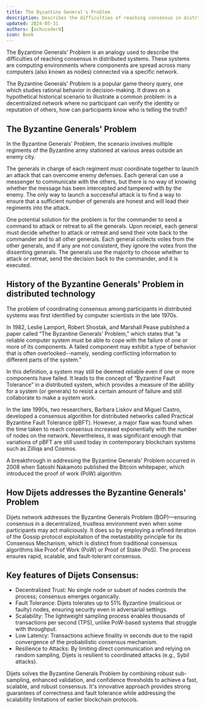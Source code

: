 ```yaml
---
title: The Byzantine General's Problem
description: Describes the difficulties of reaching consensus in distributed systems
updated: 2024-05-31
authors: [ashucoder9]
icon: Book
---
```


The Byzantine Generals' Problem is an analogy used to describe the difficulties of reaching consensus in distributed systems. These systems are computing environments where components are spread across many computers (also known as nodes) connected via a specific network.

The Byzantine Generals' Problem is a popular game theory query, one which studies rational behavior in decision-making. It draws on a hypothetical historical scenario to illustrate a common problem: in a decentralized network where no participant can verify the identity or reputation of others, how can participants know who is telling the truth?

## The Byzantine Generals' Problem
In the Byzantine Generals' Problem, the scenario involves multiple regiments of the Byzantine army stationed at various areas outside an enemy city.

The generals in charge of each regiment must coordinate together to launch an attack that can overcome enemy defenses. Each general can use a messenger to communicate with the others, but there is no way of knowing whether the message has been intercepted and tampered with by the enemy. The only way to launch a successful attack is to find a way to ensure that a sufficient number of generals are honest and will lead their regiments into the attack.

One potential solution for the problem is for the commander to send a command to attack or retreat to all the generals. Upon receipt, each general must decide whether to attack or retreat and send their vote back to the commander and to all other generals. Each general collects votes from the other generals, and if any are not consistent, they ignore the votes from the dissenting generals. The generals use the majority to choose whether to attack or retreat, send the decision back to the commander, and it is executed.

## History of the Byzantine Generals' Problem in distributed technology
The problem of coordinating consensus among participants in distributed systems was first identified by computer scientists in the late 1970s.

In 1982, Leslie Lamport, Robert Shostak, and Marshall Pease published a paper called “The Byzantine Generals' Problem,” which states that “a reliable computer system must be able to cope with the failure of one or more of its components. A failed component may exhibit a type of behavior that is often overlooked--namely, sending conflicting information to different parts of the system.”

In this definition, a system may still be deemed reliable even if one or more components have failed. It leads to the concept of “Byzantine Fault Tolerance” in a distributed system, which provides a measure of the ability for a system (or generals) to resist a certain amount of failure and still collaborate to make a system work.

In the late 1990s, two researchers, Barbara Liskov and Miguel Castro, developed a consensus algorithm for distributed networks called Practical Byzantine Fault Tolerance (pBFT). However, a major flaw was found when the time taken to reach consensus increased exponentially with the number of nodes on the network. Nevertheless, it was significant enough that variations of pBFT are still used today in contemporary blockchain systems such as Zilliqa and Cosmos.

A breakthrough in addressing the Byzantine Generals' Problem occurred in 2008 when Satoshi Nakamoto published the Bitcoin whitepaper, which introduced the proof of work (PoW) algorithm.

## How Dijets addresses the Byzantine Generals' Problem

Dijets network addresses the Byzantine Generals Problem (BGP)—ensuring consensus in a decentralized, trustless environment even when some participants may act maliciously. It does so by employing a refined iteration of the Gossip protocol exploitation of the metastability principle for its Consensus Mechanism, which is distinct from traditional consensus algorithms like Proof of Work (PoW) or Proof of Stake (PoS). The process ensures rapid, scalable, and fault-tolerant consensus.

## Key features of Dijets Consensus:
- Decentralized Trust: No single node or subset of nodes controls the process; consensus emerges organically.
- Fault Tolerance: Dijets tolerates up to 51% Byzantine (malicious or faulty) nodes, ensuring security even in adversarial settings.
- Scalability: The lightweight sampling process enables thousands of transactions per second (TPS), unlike PoW-based systems that struggle with throughput.
- Low Latency: Transactions achieve finality in seconds due to the rapid convergence of the probabilistic consensus mechanism.
- Resilience to Attacks: By limiting direct communication and relying on random sampling, Dijets is resilient to coordinated attacks (e.g., Sybil attacks).

Dijets solves the Byzantine Generals Problem by combining robust sub-sampling, enhanced validation, and confidence thresholds to achieve a fast, scalable, and robust consensus. It's innovative approach provides strong guarantees of correctness and fault tolerance while addressing the scalability limitations of earlier blockchain protocols.